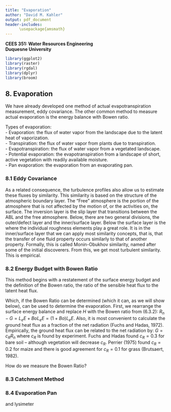 ```yaml
---
title: "Evaporation"
author: "David M. Kahler"
output: pdf_document
header-includes: 
      \usepackage{amsmath}
---
```

**CEES 351: Water Resources Engineering**  
**Duquesne University**  

```r
library(ggplot2)
library(raster)
library(rgdal)
library(dplyr)
library(broom)
```

## 8. Evaporation
We have already developed one method of actual evapotranspiration measurement, eddy covariance.  The other common method to measure actual evaporation is the energy balance with Bowen ratio.

Types of evaporation:  
- Evaporation: the flux of water vapor from the landscape due to the latent heat of vaporization.    
- Transpiration: the flux of water vapor from plants due to transpiration.  
- Evapotranspiration: the flux of water vapor from a vegetated landscape.  
- Potential evaporation: the evapotranspiration from a landscape of short, active vegetation with readily available moisture.  
- Pan evaporation: the evaporation from an evaporating pan.  

### 8.1 Eddy Covariance  
As a related consequence, the turbulence profiles also allow us to estimate these fluxes by similarity.  This similarity is based on the structure of the atmospheric boundary layer.  The “Free” atmosphere is the portion of the atmosphere that is not affected by the motion of, or the activities on, the surface.  The inversion layer is the slip layer that transitions between the ABL and the free atmosphere.  Below, there are two general divisions, the outer/defect layer and the inner/surface layer.  Below the surface layer is the where the individual roughness elements play a great role.  It is in the inner/surface layer that we can apply most similarity concepts, that is, that the transfer of one fluid property occurs similarly to that of another property.  Formally, this is called Monin-Obukhov similarity, named after some of the initial discoverers.  From this, we get most turbulent similarity.  This is empirical.

\begin{equation}
E = \rho \overline{q' w'}  
\end{equation}  

### 8.2 Energy Budget with Bowen Ratio  
This method begins with a restatement of the surface energy budget and the definition of the Bowen ratio, the ratio of the sensible heat flux to the latent heat flux.  

\begin{equation}
R_{n} = G + H + L_{e}E  
\end{equation}  

\begin{equation}
\mathrm{Bo} = \frac{H}{L_{e}E}  
\end{equation}  

Which, if the Bowen Ratio can be determined (which it can, as we will show below), can be used to determine the evaporation.  First, we rearrange the surface energy balance and replace $H$ with the Bowen ratio from (6.3.2):
$R_n-G=L_eE+Bo L_eE=(1+Bo) L_eE$.  Also, it is most convenient to calculate the ground heat flux as a fraction of the net radiation (Fuchs and Hadas, 1972).  Empirically, the ground heat flux can be related to the net radiation by: $G = c_R R_n$ where $c_R$ is found by experiment.  Fuchs and Hadas found $c_R = 0.3$ for bare soil – although vegetation will decrease $c_R$.  Perrier (1975) found $c_R = 0.2$ for maize and there is good agreement for $c_R = 0.1$ for grass (Brutsaert, 1982).

\begin{equation}
(1 - c_R) Rn = (1 + \mathrm{Bo}) L_eE
\end{equation}  

\begin{equation}
E = \frac{(1 - c_R) \frac{R_n}{L_e}}{1 + \mathrm{Bo}}  
\end{equation}  

How do we measure the Bowen Ratio?  

### 8.3 Catchment Method  


### 8.4 Evaporation Pan  
and lysimeter
